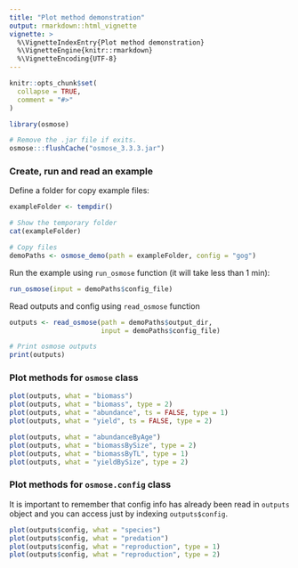```yaml
---
title: "Plot method demonstration"
output: rmarkdown::html_vignette
vignette: >
  %\VignetteIndexEntry{Plot method demonstration}
  %\VignetteEngine{knitr::rmarkdown}
  %\VignetteEncoding{UTF-8}
---
```


```r
knitr::opts_chunk$set(
  collapse = TRUE,
  comment = "#>"
)
```

```r
library(osmose)
```

```r
# Remove the .jar file if exits.
osmose:::flushCache("osmose_3.3.3.jar")
```

### Create, run and read an example

Define a folder for copy example files:
```r
exampleFolder <- tempdir()

# Show the temporary folder
cat(exampleFolder)

# Copy files
demoPaths <- osmose_demo(path = exampleFolder, config = "gog")
```

Run the example using `run_osmose` function (it will take less than 1 min):
```r
run_osmose(input = demoPaths$config_file)
```

Read outputs and config using `read_osmose` function
```r
outputs <- read_osmose(path = demoPaths$output_dir, 
                       input = demoPaths$config_file)

# Print osmose outputs
print(outputs)
```

### Plot methods for `osmose` class

```r
plot(outputs, what = "biomass")
plot(outputs, what = "biomass", type = 2)
plot(outputs, what = "abundance", ts = FALSE, type = 1)
plot(outputs, what = "yield", ts = FALSE, type = 2)

plot(outputs, what = "abundanceByAge")
plot(outputs, what = "biomassBySize", type = 2)
plot(outputs, what = "biomassByTL", type = 1)
plot(outputs, what = "yieldBySize", type = 2)
```

### Plot methods for `osmose.config` class
It is important to remember that config info has already been read in `outputs` object and you can access just by indexing `outputs$config`.

```r
plot(outputs$config, what = "species")
plot(outputs$config, what = "predation")
plot(outputs$config, what = "reproduction", type = 1)
plot(outputs$config, what = "reproduction", type = 2)
```
